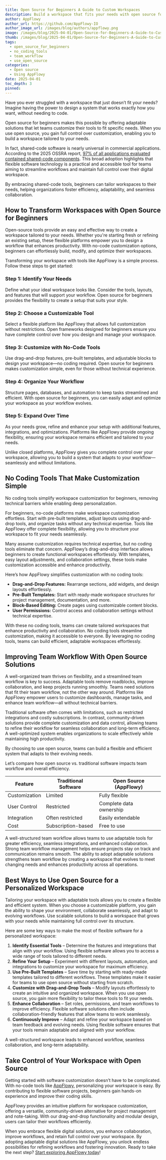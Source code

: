 ```yaml
---
title: Open Source for Beginners A Guide to Custom Workspaces
description: Build a workspace that fits your needs with open source for beginners. Customize without coding, improve workflows, and stay in control of your data.
author: AppFlowy
author_url: https://github.com/AppFlowy-IO
author_image_url: /images/blog/authors/appflowy.png
image: /images/blog/2025-04-01/Open-Source-for-Beginners-A-Guide-to-Custom-Workspaces.png
thumb: /images/blog/2025-04-01/Open-Source-for-Beginners-A-Guide-to-Custom-Workspaces.png
tags:
  - open_source_for_beginners
  - no_coding_tools
  - team_workflow
  - use_open_source
categories:
  - Open source
  - Using AppFlowy
date: 2025-04-01
toc_depth: 3
pinned:
---
```


Have you ever struggled with a workspace that just doesn’t fit your needs? Imagine having the power to design a system
that works exactly how you want, without needing to code.

Open source for beginners makes this possible by offering adaptable solutions that let teams customize their tools to
fit specific needs. When you use open source, you gain full control over customization, enabling you to build a
workspace tailored to your needs.

In fact, shared-code software is nearly universal in commercial applications. According to the 2025 OSSRA
report, [97% of all applications evaluated contained shared-code components](https://www.blackduck.com/blog/open-source-trends-ossra-report.html).
This broad adoption highlights that flexible software technology is a practical and accessible tool for teams aiming to
streamline workflows and maintain full control over their digital workspace.

By embracing shared-code tools, beginners can tailor workspaces to their needs, helping organizations foster efficiency,
adaptability, and seamless collaboration.

## How to Transform Workspaces with Open Source for Beginners

Open-source tools provide an easy and effective way to create a workspace tailored to your needs. Whether you're
starting fresh or refining an existing setup, these flexible platforms empower you to design a workflow that enhances
productivity. With no-code customization options, beginners can effortlessly build, modify, and optimize their
workspaces.

Transforming your workspace with tools like AppFlowy is a simple process. Follow these steps to get started:

### Step 1: Identify Your Needs

Define what your ideal workspace looks like. Consider the tools, layouts, and features that will support your workflow.
Open source for beginners provides the flexibility to create a setup that suits your style.

### Step 2: Choose a Customizable Tool

Select a flexible platform like AppFlowy that allows full customization without restrictions. Open frameworks designed
for beginners ensure you have complete control over how you design and manage your workspace.

### Step 3: Customize with No-Code Tools

Use drag-and-drop features, pre-built templates, and adjustable blocks to design your workspace—no coding required. Open
source for beginners makes customization simple, even for those without technical experience.

### Step 4: Organize Your Workflow

Structure pages, databases, and automation to keep tasks streamlined and efficient. With open source for beginners, you
can easily adapt and optimize your workspace as your workflow evolves.

### Step 5: Expand Over Time

As your needs grow, refine and enhance your setup with additional features, integrations, and optimizations. Platforms
like AppFlowy provide ongoing flexibility, ensuring your workspace remains efficient and tailored to your needs.

Unlike closed platforms, AppFlowy gives you complete control over your workspace, allowing you to build a system that
adapts to your workflow—seamlessly and without limitations.

## No Coding Tools That Make Customization Simple

No coding tools simplify workspace customization for beginners, removing technical barriers while enabling deep
personalization.

For beginners, no-code platforms make workspace customization effortless. Start with pre-built templates, adjust layouts
using drag-and-drop tools, and organize tasks without any technical expertise. Tools like AppFlowy offer complete
flexibility, allowing you to structure your workspace to fit your needs seamlessly.

Many assume customization requires technical expertise, but no coding tools eliminate that concern. AppFlowy’s
drag-and-drop interface allows beginners to create functional workspaces effortlessly. With templates, easy layout
adjustments, and collaboration settings, these tools make customization accessible and enhance productivity.

Here’s how AppFlowy simplifies customization with no coding tools:

* **Drag-and-Drop Features:** Rearrange sections, add widgets, and design layouts effortlessly.
* **Pre-Built Templates:** Start with ready-made workspace structures for project management, documentation, and more.
* **Block-Based Editing:** Create pages using customizable content blocks.
* **User Permissions:** Control access and collaboration settings without technical expertise.

With these no coding tools, teams can create tailored workspaces that enhance productivity and collaboration. No coding
tools streamline customization, making it accessible to everyone. By leveraging no coding tools, teams can build
efficient, adaptable workspaces effortlessly.

## Improving Team Workflow With Open Source Solutions

A well-organized team thrives on flexibility, and a streamlined team workflow is key to success. Adaptable tools remove
roadblocks, improve collaboration, and keep projects running smoothly. Teams need solutions that fit their team
workflow, not the other way around. Platforms like AppFlowy empower users to customize dashboards, manage tasks, and
enhance team workflow—all without technical barriers.

Traditional software often comes with limitations, such as restricted integrations and costly subscriptions. In
contrast, community-driven solutions provide complete customization and data control, allowing teams to refine their
workflow for seamless collaboration and long-term efficiency. A well-optimized system enables organizations to scale
effectively while maintaining high productivity.

By choosing to use open source, teams can build a flexible and efficient system that adapts to their evolving needs.

Let’s compare how open source vs. traditional software impacts team workflow and overall efficiency.

| Feature       | Traditional Software | Open Source (AppFlowy)  |
|---------------|----------------------|-------------------------|
| Customization | Limited              | Fully flexible          |
| User Control  | Restricted           | Complete data ownership |
| Integration   | Often restricted     | Easily extendable       |
| Cost          | Subscription-based   | Free to use             |

A well-structured team workflow allows teams to use adaptable tools for greater efficiency, seamless integrations, and
enhanced collaboration. Strong team workflow management helps ensure projects stay on track and communication remains
smooth. The ability to adopt adaptable solutions strengthens team workflow by creating a workspace that evolves to meet
changing needs and enhances productivity across all operations.

## Best Ways to Use Open Source for a Personalized Workspace

Tailoring your workspace with adaptable tools allows you to create a flexible and efficient system. When you choose a
customizable platform, you gain the ability to shape your environment, collaborate seamlessly, and adapt to evolving
workflows. Use scalable solutions to build a workspace that grows with your needs while maintaining full control over
its structure.

Here are some key ways to make the most of flexible software for a personalized workspace:

1. **Identify Essential Tools** – Determine the features and integrations that align with your workflow. Using flexible
   software allows you to access a wide range of tools tailored to different needs.
2. **Refine Your Setup** – Experiment with different layouts, automation, and integrations to customize your workspace
   for maximum efficiency.
3. **Use Pre-Built Templates** – Save time by starting with ready-made templates tailored to different workflows. These
   templates make it easier for teams to use open source without starting from scratch.
4. **Customize with Drag-and-Drop Tools** – Modify layouts effortlessly to create an intuitive and organized workspace.
   When you use open source, you gain more flexibility to tailor these tools to fit your needs.
5. **Enhance Collaboration** – Set roles, permissions, and team workflows to improve efficiency. Flexible software
   solutions often include collaboration-friendly features that allow teams to work seamlessly.
6. **Continuously Improve** – Adapt and refine your workspace based on team feedback and evolving needs. Using flexible
   software ensures that your tools remain adaptable and aligned with your workflow.

A well-structured workspace leads to enhanced workflow, seamless collaboration, and long-term adaptability.

## Take Control of Your Workspace with Open Source

Getting started with software customization doesn’t have to be complicated. With no-code tools
like [AppFlowy](https://appflowy.com/), personalizing your workspace is easy. By contributing to flexible software
projects, beginners gain hands-on experience and improve their coding skills.

AppFlowy provides an intuitive platform for workspace customization, offering a versatile, community-driven alternative
for project management and note-taking. With our drag-and-drop functionality and modular design, users can tailor their
workflows efficiently.

When you embrace flexible digital solutions, you enhance collaboration, improve workflows, and retain full control over
your workspace. By adopting adaptable digital solutions like AppFlowy, you unlock endless possibilities for refining
workflows and fostering innovation. Ready to take the next
step? [Start exploring AppFlowy today](https://appflowy.com/download)\!